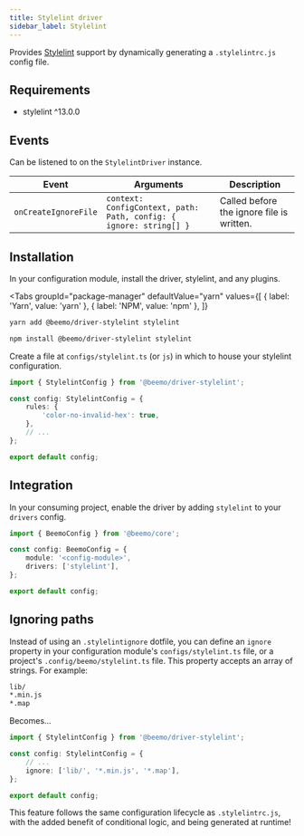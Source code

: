 ```yaml
---
title: Stylelint driver
sidebar_label: Stylelint
---
```



Provides [Stylelint](https://stylelint.io/) support by dynamically generating a `.stylelintrc.js`
config file.

## Requirements

- stylelint ^13.0.0

## Events

Can be listened to on the `StylelintDriver` instance.

| Event                | Arguments                                                          | Description                               |
| -------------------- | ------------------------------------------------------------------ | ----------------------------------------- |
| `onCreateIgnoreFile` | `context: ConfigContext, path: Path, config: { ignore: string[] }` | Called before the ignore file is written. |

## Installation

In your configuration module, install the driver, stylelint, and any plugins.

<Tabs
  groupId="package-manager"
  defaultValue="yarn"
  values={[
    { label: 'Yarn', value: 'yarn' },
    { label: 'NPM', value: 'npm' },
  ]}
>
  <TabItem value="yarn">

```bash
yarn add @beemo/driver-stylelint stylelint
```

  </TabItem>
  <TabItem value="npm">

```bash
npm install @beemo/driver-stylelint stylelint
```

  </TabItem>
</Tabs>

Create a file at `configs/stylelint.ts` (or `js`) in which to house your stylelint configuration.

```ts title="configs/stylelint.ts"
import { StylelintConfig } from '@beemo/driver-stylelint';

const config: StylelintConfig = {
	rules: {
		'color-no-invalid-hex': true,
	},
	// ...
};

export default config;
```

## Integration

In your consuming project, enable the driver by adding `stylelint` to your `drivers` config.

```ts title=".config/beemo.ts"
import { BeemoConfig } from '@beemo/core';

const config: BeemoConfig = {
	module: '<config-module>',
	drivers: ['stylelint'],
};

export default config;
```

## Ignoring paths

Instead of using an `.stylelintignore` dotfile, you can define an `ignore` property in your
configuration module's `configs/stylelint.ts` file, or a project's `.config/beemo/stylelint.ts`
file. This property accepts an array of strings. For example:

```bash title=".stylelintignore"
lib/
*.min.js
*.map
```

Becomes...

```ts title=".config/beemo/stylelint.ts"
import { StylelintConfig } from '@beemo/driver-stylelint';

const config: StylelintConfig = {
	// ...
	ignore: ['lib/', '*.min.js', '*.map'],
};

export default config;
```

This feature follows the same configuration lifecycle as `.stylelintrc.js`, with the added benefit
of conditional logic, and being generated at runtime!
